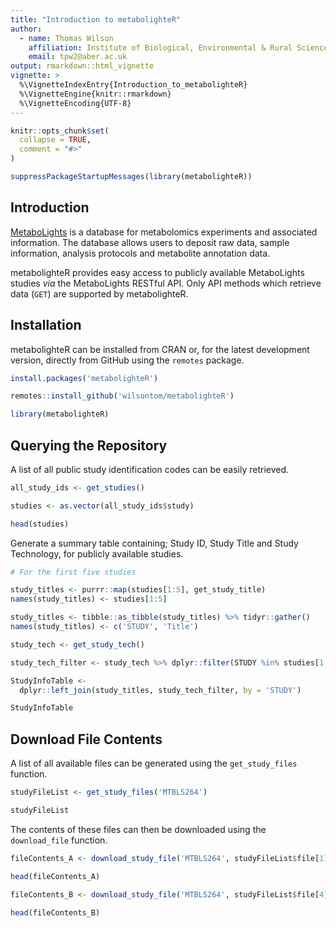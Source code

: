 ```yaml
---
title: "Introduction to metabolighteR"
author:
  - name: Thomas Wilson
    affiliation: Institute of Biological, Environmental & Rural Sciences (IBERS), Aberystwyth University, UK
    email: tpw2@aber.ac.uk
output: rmarkdown::html_vignette
vignette: >
  %\VignetteIndexEntry{Introduction_to_metabolighteR}
  %\VignetteEngine{knitr::rmarkdown}
  %\VignetteEncoding{UTF-8}
---
```


```r
knitr::opts_chunk$set(
  collapse = TRUE,
  comment = "#>"
)
```

```r
suppressPackageStartupMessages(library(metabolighteR))
```


## Introduction

[MetaboLights](https://www.ebi.ac.uk/metabolights/) is a database for metabolomics experiments and associated information. The database allows users to deposit raw data, sample information, analysis protocols and metabolite annotation data.

metabolighteR provides easy access to publicly available MetaboLights studies *via* the MetaboLights RESTful API. Only API methods which retrieve data (`GET`) are supported by metabolighteR. 


## Installation

metabolighteR can be installed from CRAN or, for the latest development version, directly from GitHub using the `remotes` package.

```r
install.packages('metabolighteR')

remotes::install_github('wilsontom/metabolighteR')

library(metabolighteR)
```



## Querying the Repository

A list of all public study identification codes can be easily retrieved.

```r
all_study_ids <- get_studies()

studies <- as.vector(all_study_ids$study)

head(studies)
```


Generate a summary table containing; Study ID, Study Title and Study Technology, for publicly available studies. 

```r
# For the first five studies

study_titles <- purrr::map(studies[1:5], get_study_title)
names(study_titles) <- studies[1:5]

study_titles <- tibble::as_tibble(study_titles) %>% tidyr::gather()
names(study_titles) <- c('STUDY', 'Title')

study_tech <- get_study_tech()

study_tech_filter <- study_tech %>% dplyr::filter(STUDY %in% studies[1:5])

StudyInfoTable <-
  dplyr::left_join(study_titles, study_tech_filter, by = 'STUDY')

StudyInfoTable

```


## Download File Contents

A list of all available files can be generated using the `get_study_files` function.

```r

studyFileList <- get_study_files('MTBLS264')

studyFileList
```

The contents of these files can then be downloaded using the `download_file` function.

```r

fileContents_A <- download_study_file('MTBLS264', studyFileList$file[1])

head(fileContents_A)

fileContents_B <- download_study_file('MTBLS264', studyFileList$file[4])

head(fileContents_B)


```




















